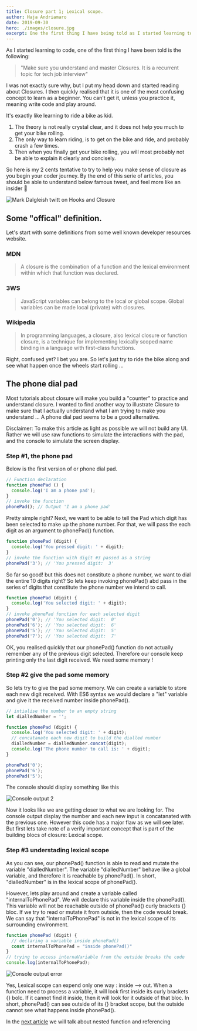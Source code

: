 ```yaml
---
title: Closure part 1; Lexical scope.
author: Haja Andriamaro
date: 2019-09-30
hero: ./images/closure.jpg
excerpt: One the first thing I have being told as I started learning to code is
---
```


As I started learning to code, one of the first thing I have been told  is the following: 
> "Make sure you understand and master Closures. It is a recurrent topic for tech job interview"

I was not exactly sure why, but I put my head down and started reading about Closures. I then quickly realised that it is one of the most 
confusing concept to learn as a beginner. You can't get it, unless you practice it, meaning write code and play around.

It's exactly like learning to ride a bike as kid. 

1. The theory is not really crystal clear, and it does not help you much to get your bike rolling.
2. The only way to learn riding, is to get on the bike and ride, and probably crash a few times.
3. Then when you finally get your bike rolling, you will most probably not be able to explain it clearly and concisely.

So here is my 2 cents tentative to try to help you make sense of closure as you begin your coder journey. 
By the end of this serie of articles, you should be able to understand below famous tweet, and feel more like an insider 🙂

<div className="Image__Small">
  <img
    src="./images/closure-twit.png"
    alt="Mark Dalgleish twitt on Hooks and Closure"
  />
</div>

## Some "offical" definition.

Let's start with some definitions from some well known developer resources website.

### MDN 

> A closure is the combination of a function and the lexical environment within which that function was declared.

### 3WS 

> JavaScript variables can belong to the local or global scope. Global variables can be made local (private) with closures.

### Wikipedia 

> In programming languages, a closure, also lexical closure or function closure, is a technique for implementing lexically scoped name binding in a language with first-class functions.


Right, confused yet? I bet you are. So let's just try to ride the bike along and see what happen once the wheels start rolling ...

## The phone dial pad

Most tutorials about closure will make you build a "counter" to practice and understand closure. 
I wanted to find another way to illustrate Closure to make sure that I actually understand what I am trying to make you understand ... 
A phone dial pad seems to be a good alternative.

Disclaimer: To make this article as light as possible we will not build any UI. Rather we will use raw functions to simulate the interactions with the pad,
and the console to simulate the screen display.

### Step #1, the phone pad

Below is the first version of or phone dial pad.

```javascript 
// Function declaration
function phonePad () {
  console.log('I am a phone pad');
}
// invoke the function
phonePad(); // Output 'I am a phone pad'
```

Pretty simple right? Next, we want to be able to tell the Pad which digit has been selected to make up the phone number. 
For that, we will pass the each digit as an argument to phonePad() function.

```javascript
function phonePad (digit) {
  console.log('You pressed digit: ' + digit);
}
// invoke the function with digit #3 passed as a string
phonePad('3'); // 'You pressed digit:  3'
```
So far so good! but this does not constitute a phone number, we want to dial the entire 10 digits right? 
So lets keep invoking phonePad() abd pass in the series of digits that constitute the phone number we intend to call.

```javascript
function phonePad (digit) {
  console.log('You selected digit: ' + digit);
}
// invoke phonePad function for each selected digit
phonePad('0'); // 'You selected digit:  0'
phonePad('6'); // 'You selected digit:  6'
phonePad('5'); // 'You selected digit:  5'
phonePad('7'); // 'You selected digit:  7'
```

OK, you realised quickly that our phonePad() function do not actually remember any of the previous digit selected.
Therefore our console keep printing only the last digit received.
We need some memory !

### Step #2 give the pad some memory

So lets try to give the pad some memory. We can create a variable to store each new digit received. 
With ES6 syntax we would declare a "let" variable and give it the received number inside phonePad().

```javascript
// intialise the number to an empty string
let dialledNumber = '';

function phonePad (digit) {
  console.log('You selected digit: ' + digit);
  // concatanate each new digit to build the dialled number
  dialledNumber = dialledNumber.concat(digit);
  console.log('The phone number to call is: ' + digit);
}

phonePad('0'); 
phonePad('6');
phonePad('5');
```
The console should display something like this
<div className="Image__Small">
  <img
    src="./images/console.png"
    alt="Console output 2"
  />
</div>

Now it looks like we are getting closer to what we are looking for. The console output display the number and each new input 
is concatanated with the previous one. 
However this code has a major flaw as we will see later. But first lets take note of a verify important concept
that is part of the building blocs of closure: Lexical scope.

### Step #3 understading lexical scope

As you can see, our phonePad() function is able to read and mutate the variable "dialledNumber".
The variable "dialledNumber" behave like a global variable, and therefore it is reachable by phonePad().
In short, "dialledNumber" is in the lexical scope of phonePad(). 

However, lets play around and create a variable called "internalToPhonePad". We will declare this variable inside the phonePad(). 
This variable will not be reachable outside of phonePad() curly brackets {} bloc. 
If we try to read or mutate it from outside, then the code would break. 
We can say that "internalToPhonePad" is not in the lexical scope of its surrounding environment. 

```javascript
function phonePad (digit) {
  // declaring a variable inside phonePad()
  const internalToPhonePad = "inside phonePad()"
}
// trying to access internaVariable from the outside breaks the code
console.log(internalToPhonePad);
```

<div className="Image__Small">
  <img
    src="./images/error-3.png"
    alt="Console output error"
  />
</div>

Yes, Lexical scope can expend only one way : inside --> out. When a function need to process a variable, it will look first inside
its curly brackets {} bolc. If it cannot find it inside, then it will look for it outside of that bloc. 
In short, phonePad() can see outside of its {} bracket scope, but the outside cannot see what happens inside phonePad().

In the [next article](../closure-part-2-nested-function) we will talk about nested function and referencing
